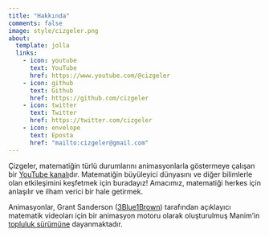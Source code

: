 ```yaml
---
title: "Hakkında"
comments: false
image: style/cizgeler.png
about:
  template: jolla
  links:
    - icon: youtube
      text: YouTube
      href: https://www.youtube.com/@cizgeler
    - icon: github
      text: Github
      href: https://github.com/cizgeler
    - icon: twitter
      text: Twitter
      href: https://twitter.com/cizgeler
    - icon: envelope
      text: Eposta
      href: "mailto:cizgeler@gmail.com"
---
```

Çizgeler, matematiğin türlü durumlarını animasyonlarla göstermeye çalışan bir [YouTube kanalı](https://www.youtube.com/@cizgeler)dır. Matematiğin büyüleyici dünyasını ve diğer bilimlerle olan etkileşimini keşfetmek için buradayız! Amacımız, matematiği herkes için anlaşılır ve ilham verici bir hale getirmek.


Animasyonlar, Grant Sanderson ([3Blue1Brown](https://www.3blue1brown.com/)) tarafından açıklayıcı matematik videoları için bir animasyon motoru olarak oluşturulmuş Manim'in [topluluk sürümüne](https://www.manim.community/) dayanmaktadır.

